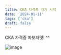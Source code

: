 ```yaml
---
title: CKA 자격증 따기 시작
date: '2024-01-11'
tags: ['cka']
draft: false
---
```


CKA 자격증 따보자잇! ^^

![image](https://github.com/JeongHyeonKang/jeonghyeonkang.github.io/assets/102216558/2b8a37a0-fb6b-4559-a8cd-f2a868078720)